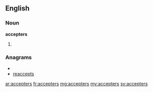 ==English==
===Noun===
'''accepters'''
# {{plural of|[[accepter]]}}

===Anagrams===
* {{alphagram|acceeprst}}
* [[reaccepts#English|reaccepts]]

[[ar:accepters]]
[[fr:accepters]]
[[mg:accepters]]
[[my:accepters]]
[[sv:accepters]]